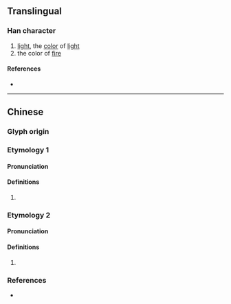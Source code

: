 {{character info/new}}
==Translingual==

===Han character===
{{Han char|rn=86|rad=火|as=06|sn=10|four=94827|canj=FKB|ids=⿰火有}}

# [[light]], the [[color]] of [[light]]
# the color of [[fire]]

====References====
* {{Han ref|kx=0671.050|dkj=19023|hdz=32199.050|uh=70E0|ud=28896|bh=D274|bd=53876}}

----

==Chinese==

===Glyph origin===
{{Han etym}}

===Etymology 1===
{{zh-forms}}

====Pronunciation====
{{zh-pron
|m=huí
|c=wui4
|mc=y
|oc=y
|cat=
}}

====Definitions====
{{zh-hanzi}}

# {{rfdef|zh}}

===Etymology 2===
{{zh-forms}}

====Pronunciation====
{{zh-pron
|m=ǎi
|cat=
}}

====Definitions====
{{zh-hanzi}}

# {{rfdef|zh}}

===References===
* {{R:twedu|C06695}}